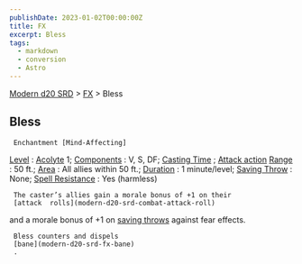```yaml
---
publishDate: 2023-01-02T00:00:00Z
title: FX
excerpt: Bless
tags:
  - markdown
  - conversion
  - Astro
---
```


[Modern d20 SRD](/#modernD20) > [FX](modern-d20-srd-fx-index) > Bless

## Bless




     Enchantment [Mind-Affecting]

[Level](modern-d20-srd-fx-level)
:
[Acolyte](modern-d20-srd-classes-advanced-acolyte)
1;
[Components](modern-d20-srd-fx-components)
: V, S, DF;
[Casting Time](modern-d20-srd-fx-casting-time)
;
[Attack action](modern-d20-srd-combat-attack-actions)
[Range](modern-d20-srd-fx-range)
: 50 ft.;
[Area](modern-d20-srd-fx-area)
: All allies within 50 ft.;
[Duration](modern-d20-srd-fx-duration)
: 1 minute/level;
[Saving Throw](modern-d20-srd-basics-saving-throws)
: None;
[Spell Resistance](modern-d20-srd-special-abilities-spell-resistance)
: Yes (harmless)

     The caster’s allies gain a morale bonus of +1 on their
     [attack  rolls](modern-d20-srd-combat-attack-roll)
and a morale bonus of +1 on
[saving throws](modern-d20-srd-basics-saving-throws)
against fear effects.

     Bless counters and dispels
     [bane](modern-d20-srd-fx-bane)
     .
